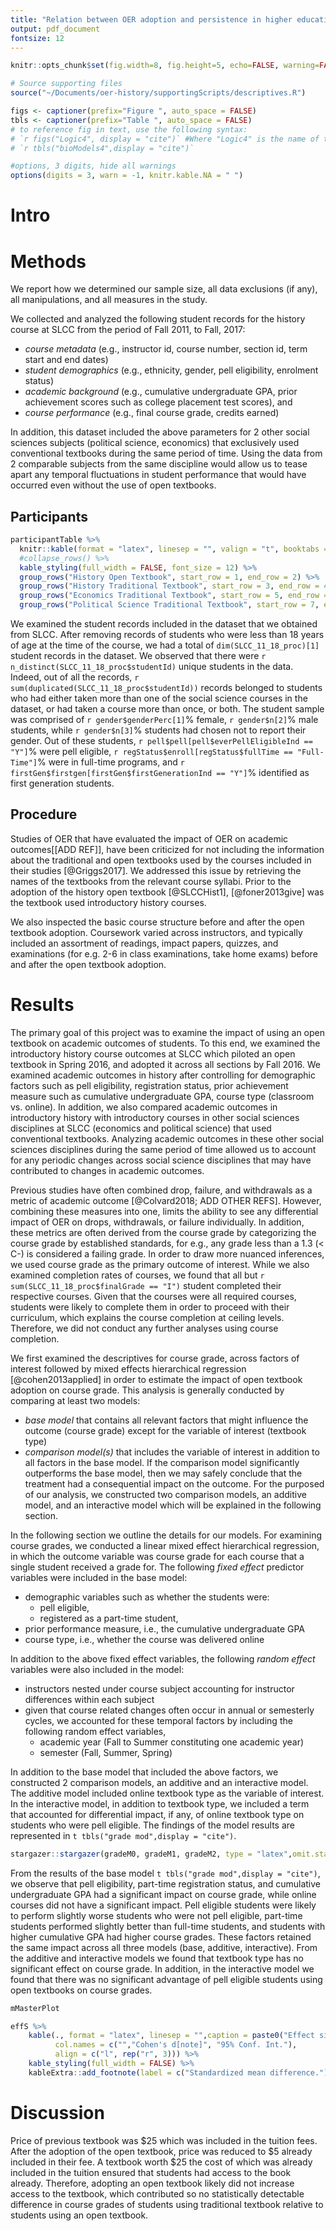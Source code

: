```yaml
---
title: "Relation between OER adoption and persistence in higher education"
output: pdf_document
fontsize: 12
---
```


```r
knitr::opts_chunk$set(fig.width=8, fig.height=5, echo=FALSE, warning=FALSE, message=FALSE, fig.pos='center', cache=FALSE, progress=TRUE)
```


```r
# Source supporting files
source("~/Documents/oer-history/supportingScripts/descriptives.R")
```


```r
figs <- captioner(prefix="Figure ", auto_space = FALSE) 
tbls <- captioner(prefix="Table ", auto_space = FALSE)
# to reference fig in text, use the following syntax: 
# `r figs("Logic4", display = "cite")` #Where "Logic4" is the name of the chunk that produces the image
# `r tbls("bioModels4",display = "cite")`

#options, 3 digits, hide all warnings
options(digits = 3, warn = -1, knitr.kable.NA = " ")
```



# Intro


# Methods
We report how we determined our sample size, all data exclusions (if any), all manipulations, and all measures in the study. <!-- 21-word solution (Simmons, Nelson & Simonsohn, 2012; retrieved from http://ssrn.com/abstract=2160588) -->

We collected and analyzed the following student records for the history course at SLCC from the period of Fall 2011, to Fall, 2017:   

* _course metadata_ (e.g., instructor id, course number, section id, term start and end dates)       
* _student demographics_ (e.g., ethnicity, gender, pell eligibility, enrolment status)        
* _academic background_ (e.g., cumulative undergraduate GPA, prior achievement scores such as college placement test scores), and            
* _course performance_ (e.g., final course grade, credits earned)           

In addition, this dataset included the above parameters for 2 other social sciences subjects (political science, economics) that exclusively used conventional textbooks during the same period of time. Using the data from 2 comparable subjects from the same discipline would allow us to tease apart any temporal fluctuations in student performance that would have occurred even without the use of open textbooks. 

## Participants

```r
participantTable %>% 
  knitr::kable(format = "latex", linesep = "", valign = "t", booktabs = TRUE, caption = "The number of student records (n) in each subject and textbook type, alongwith their pell eligibility status.", col.names = c("Pell Eligibility", "n"), align = c("l", "r")) %>% 
  #collapse_rows() %>% 
  kable_styling(full_width = FALSE, font_size = 12) %>% 
  group_rows("History Open Textbook", start_row = 1, end_row = 2) %>% 
  group_rows("History Traditional Textbook", start_row = 3, end_row = 4) %>% 
  group_rows("Economics Traditional Textbook", start_row = 5, end_row = 6) %>% 
  group_rows("Political Science Traditional Textbook", start_row = 7, end_row = 8)  
```

We examined the student records included in the dataset that we obtained from SLCC. After removing records of students who were less than 18 years of age at the time of the course, we had a total of `dim(SLCC_11_18_proc)[1]` student records in the dataset. We observed that there were `r n_distinct(SLCC_11_18_proc$studentId)` unique students in the data. Indeed, out of all the records, `r sum(duplicated(SLCC_11_18_proc$studentId))` records belonged to students who had either taken more than one of the social science courses in the dataset, or had taken a course more than once, or both. The student sample was comprised of `r gender$genderPerc[1]`% female, `r gender$n[2]`% male students, while `r gender$n[3]`% students had chosen not to report their gender. Out of these students, `r pell$pell[pell$everPellEligibleInd == "Y"]`% were pell eligible, `r regStatus$enroll[regStatus$fullTime == "Full-Time"]`% were in full-time programs, and `r firstGen$firstgen[firstGen$firstGenerationInd == "Y"]`% identified as first generation students. 

## Procedure

Studies of OER that have evaluated the impact of OER on academic outcomes[[ADD REF]], have been criticized for not including the information about the traditional and open textbooks used by the courses included in their studies [@Griggs2017]. We addressed this issue by retrieving the names of the textbooks from the relevant course syllabi. Prior to the adoption of the history open textbook [@SLCCHist1], [@foner2013give] was the textbook used introductory history courses. 

We also inspected the basic course structure before and after the open textbook adoption. Coursework varied across instructors, and typically included an assortment of readings, impact papers, quizzes, and examinations (for e.g. 2-6 in class examinations, take home exams) before and after the open textbook adoption. 

# Results

The primary goal of this project was to examine the impact of using an open textbook on academic outcomes of students. To this end, we examined the introductory history course outcomes at SLCC which piloted an open textbook in Spring 2016, and adopted it across all sections by Fall 2016. We examined academic outcomes in history after controlling for demographic factors such as pell eligibility, registration status, prior achievement measure such as cumulative undergraduate GPA, course type (classroom vs. online). In addition, we also compared academic outcomes in introductory history with introductory courses in other social sciences disciplines at SLCC (economics and political science) that used conventional textbooks. Analyzing academic outcomes in these other social sciences disciplines during the same period of time allowed us to account for any periodic changes across social science disciplines that may have contributed to changes in academic outcomes.

Previous studies have often combined drop, failure, and withdrawals as a metric of academic outcome [@Colvard2018; ADD OTHER REFS]. However, combining these measures into one, limits the ability to see any differential impact of OER on drops, withdrawals, or failure individually. In addition, these metrics are often derived from the course grade by categorizing the course grade by established standards, for e.g., any grade less than a 1.3 (< C-) is considered a failing grade. In order to draw more nuanced inferences, we used course grade as the primary outcome of interest. While we also examined completion rates of courses, we found that all but `r sum(SLCC_11_18_proc$finalGrade == "I")` student completed their respective courses. Given that the courses were all required courses, students were likely to complete them in order to proceed with their curriculum, which explains the course completion at ceiling levels. Therefore, we did not conduct any further analyses using course completion.

We first examined the descriptives for course grade, across factors of interest followed by mixed effects hierarchical regression [@cohen2013applied] in order to estimate the impact of open textbook adoption on course grade. This analysis is generally conducted by comparing at least two models:

- _base model_ that contains all relevant factors that might influence the outcome (course grade) except for the variable of interest (textbook type)          
- _comparison model(s)_ that includes the variable of interest in addition to all factors in the base model. If the comparison model significantly outperforms the base model, then we may safely conclude that the treatment had a consequential impact on the outcome. For the purposed of our analysis, we constructed two comparison models, an additive model, and an interactive model which will be explained in the following section.        

In the following section we outline the details for our models. For examining course grades, we conducted a linear mixed effect hierarchical regression, in which the outcome variable was course grade for each course that a single student received a grade for. The following _fixed effect_ predictor variables were included in the base model:

- demographic variables such as whether the students were:
  - pell eligible,          
  - registered as a part-time student,         
- prior performance measure, i.e., the cumulative undergraduate GPA           
- course type, i.e., whether the course was delivered online  

In addition to the above fixed effect variables, the following _random effect_ variables were also included in the model:

- instructors nested under course subject accounting for instructor differences within each subject  
- given that course related changes often occur in annual or semesterly cycles, we accounted for these temporal factors by including the following random effect variables,
  - academic year (Fall to Summer constituting one academic year)         
  - semester (Fall, Summer, Spring)                    

In addition to the base model that included the above factors, we constructed 2 comparison models, an additive and an interactive model. The additive model included online textbook type as the variable of interest. In the interactive model, in addition to textbook type, we included a term that accounted for differential impact, if any, of online textbook type on students who were pell eligible. The findings of the model results are represented in `t tbls("grade mod",display = "cite")`.


```r
stargazer::stargazer(gradeM0, gradeM1, gradeM2, type = "latex",omit.stat = c("BIC","ll"), covariate.labels = c("Pell Eligible","Registration Status (Part-Time)","Cumulative Undergraduate GPA","Course Type (Online)","Textbook Type (Open) ", "Open Textbook x Pell Eligible"), dep.var.labels = "Course Grade Models", ci = TRUE, title = "Summaries for the base, additive, and interactive models, with course grade as the outcome measure.", dep.var.caption = "", digits = 2, column.labels = c("Base", "Additive", "Interactive"), model.numbers = FALSE, notes.align = "l", notes.label = "Note: 95\\% CI in parentheses")
```

From the results of the base model `t tbls("grade mod",display = "cite")`, we observe that pell eligibility, part-time registration status, and cumulative undergraduate GPA had a significant impact on course grade, while online courses did not have a significant impact. Pell eligible students were likely to perform slightly worse students who were not pell eligible, part-time students performed slightly better than full-time students, and students with higher cumulative GPA had higher course grades. These factors retained the same impact across all three models (base, additive, interactive). From the additive  and interactive models we found that textbook type has no significant effect on course grade. In addition, in the interactive model we found that there was no significant advantage of pell eligible students using open textbooks on course grades. 

```r
mMasterPlot
```


```r
effS %>% 
    kable(., format = "latex", linesep = "",caption = paste0("Effect size estimates (Cohen's d) showing non-significant group differences between students using traditional and open textbooks in History."), booktabs = TRUE,
          col.names = c("","Cohen's d[note]", "95% Conf. Int."),
          align = c("l", rep("r", 3))) %>%
    kable_styling(full_width = FALSE) %>%
    kableExtra::add_footnote(label = c("Standardized mean difference."),notation = "symbol") #95% confidence interval in brackets.
```

# Discussion

Price of previous textbook was \$25 which was included in the tuition fees. After the adoption of the open textbook, price was reduced to \$5 already included in their fee. A textbook worth \$25 the cost of which was already included in the tuition ensured that students had access to the book already. Therefore, adopting an open textbook likely did not increase access to the textbook, which contributed so no statistically detectable difference in course grades of students using traditional textbook relative to students using an open textbook. 